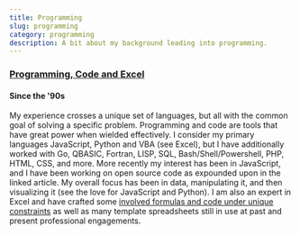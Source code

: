 ```yaml
---
title: Programming
slug: programming
category: programming
description: A bit about my background leading into programming.
---
```


### [Programming, Code and Excel](/gatsby-and-contributing-to-open-source/)

#### Since the '90s

My experience crosses a unique set of languages, but all with the common
goal of solving a specific problem. Programming and code are tools that
have great power when wielded effectively. I consider my primary
languages JavaScript, Python and VBA (see Excel), but I have
additionally worked with Go, QBASIC, Fortran, LISP, SQL,
Bash/Shell/Powershell, PHP, HTML, CSS, and more. More recently my
interest has been in JavaScript, and I have been working on open source
code as expounded upon in the linked article. My overall focus has been
in data, manipulating it, and then visualizing it (see the love for
JavaScript and Python). I am also an expert in Excel and have crafted
some [involved formulas and code under unique constraints](https://stackoverflow.com/questions/14614923/excel-formula-identifying-number-of-date-ranges-within-a-range/14616697#14616697) as well as many template spreadsheets still in use at past and present professional engagements.
